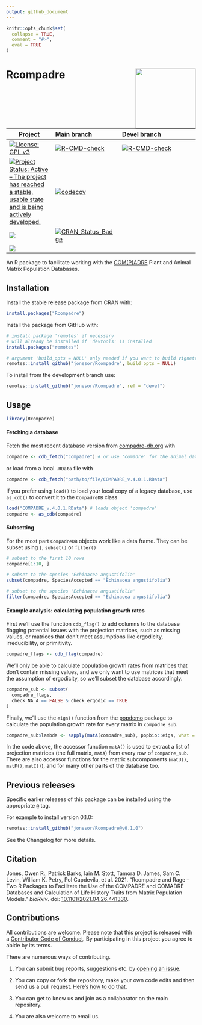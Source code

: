 ```yaml
---
output: github_document
---
```


<!-- README.md is generated from README.Rmd. Please edit that file -->

```r
knitr::opts_chunk$set(
  collapse = TRUE,
  comment = "#>",
  eval = TRUE
)
```

# Rcompadre  <img src="man/figures/logo_rcompadre.png" height="160px" align="right" />



<!--- Continuous integration badges --->
<!--- BE CAREFUL WITH THE FORMATTING --->

| Project | Main branch | Devel branch  |
|---------|:------------|:--------------|
| [![License: GPL v3](https://img.shields.io/badge/License-GPL%20v3-blue.svg)](https://www.gnu.org/licenses/gpl-3.0.html)  | [![R-CMD-check](https://github.com/jonesor/Rcompadre/actions/workflows/main_check.yaml/badge.svg)](https://github.com/jonesor/Rcompadre/actions/workflows/main_check.yaml) | [![R-CMD-check](https://github.com/jonesor/Rcompadre/actions/workflows/devel_build_check.yaml/badge.svg)](https://github.com/jonesor/Rcompadre/actions/workflows/devel_build_check.yaml) |
| [![Project Status: Active – The project has reached a stable, usable state and is being actively developed.](https://www.repostatus.org/badges/latest/active.svg)](https://www.repostatus.org/#active) | [![codecov](https://codecov.io/gh/jonesor/Rcompadre/branch/main/graph/badge.svg?token=S9G2a5K9k9)](https://app.codecov.io/gh/jonesor/Rcompadre)     |     |
| ![](http://cranlogs.r-pkg.org/badges/grand-total/Rcompadre) |[![CRAN_Status_Badge](https://www.r-pkg.org/badges/version/Rcompadre)](https://cran.r-project.org/package=Rcompadre)|
| ![](http://cranlogs.r-pkg.org/badges/Rcompadre)|  |     |

<!--- Continuous Integration Badges End --->


An R package to facilitate working with the [COM(P)ADRE](https://compadre-db.org/) Plant and Animal Matrix Population Databases.

## Installation

Install the stable release package from CRAN with:

```r
install.packages("Rcompadre")
```

Install the package from GitHub with:

```r
# install package 'remotes' if necessary
# will already be installed if 'devtools' is installed
install.packages("remotes")

# argument 'build_opts = NULL' only needed if you want to build vignettes
remotes::install_github("jonesor/Rcompadre", build_opts = NULL)
```

To install from the development branch use:

```r
remotes::install_github("jonesor/Rcompadre", ref = "devel")
```

## Usage

```r
library(Rcompadre)
```

#### Fetching a database

Fetch the most recent database version from [compadre-db.org](https://compadre-db.org/) with

```r
compadre <- cdb_fetch("compadre") # or use 'comadre' for the animal database
```

or load from a local `.RData` file with

```r
compadre <- cdb_fetch("path/to/file/COMPADRE_v.4.0.1.RData")
```

If you prefer using `load()` to load your local copy of a legacy database, use `as_cdb()` to convert it to the `CompadreDB` class

```r
load("COMPADRE_v.4.0.1.RData") # loads object 'compadre'
compadre <- as_cdb(compadre)
```

#### Subsetting

For the most part `CompadreDB` objects work like a data frame. They can be subset using `[`,  `subset()` or `filter()`

```r
# subset to the first 10 rows
compadre[1:10, ]

# subset to the species 'Echinacea angustifolia'
subset(compadre, SpeciesAccepted == "Echinacea angustifolia")

# subset to the species 'Echinacea angustifolia'
filter(compadre, SpeciesAccepted == "Echinacea angustifolia")
```

#### Example analysis: calculating population growth rates

First we'll use the function `cdb_flag()` to add columns to the database flagging potential issues with the projection matrices, such as missing values, or matrices that don't meet assumptions like ergodicity, irreducibility, or primitivity.

```r
compadre_flags <- cdb_flag(compadre)
```

We'll only be able to calculate population growth rates from matrices that don't contain missing values, and we only want to use matrices that meet the assumption of ergodicity, so we'll subset the database accordingly.

```r
compadre_sub <- subset(
  compadre_flags,
  check_NA_A == FALSE & check_ergodic == TRUE
)
```

Finally, we'll use the `eigs()` function from the [popdemo](https://CRAN.R-project.org/package=popdemo) package to calculate the population growth rate for every matrix in `compadre_sub`.

```r
compadre_sub$lambda <- sapply(matA(compadre_sub), popbio::eigs, what = "lambda")
```

In the code above, the accessor function `matA()` is used to extract a list of projection matrices (the full matrix, `matA`) from every row of `compadre_sub`. There are also accessor functions for the matrix subcomponents (`matU()`, `matF()`, `matC()`), and for many other parts of the database too.

## Previous releases

Specific earlier releases of this package can be installed using the appropriate `@` tag. 

For example to install version 0.1.0:

```r
remotes::install_github("jonesor/Rcompadre@v0.1.0")
```

See the Changelog for more details.

## Citation

Jones, Owen R., Patrick Barks, Iain M. Stott, Tamora D. James, Sam C. Levin, William K. Petry, Pol Capdevila, et al. 2021. “Rcompadre and Rage -- Two R Packages to Facilitate the Use of the COMPADRE and COMADRE Databases and Calculation of Life History Traits from Matrix Population Models.” _bioRxiv_. doi: [10.1101/2021.04.26.441330](https://doi.org/10.1101/2021.04.26.441330).

## Contributions

All contributions are welcome. Please note that this project is released with a [Contributor Code of Conduct](https://contributor-covenant.org/version/2/0/CODE_OF_CONDUCT.html). By participating in this project you agree to abide by its terms.

There are numerous ways of contributing. 

1. You can submit bug reports, suggestions etc. by [opening an issue](https://github.com/jonesor/Rcompadre/issues).

2. You can copy or fork the repository, make your own code edits and then send us a pull request. [Here's how to do that](https://jarv.is/notes/how-to-pull-request-fork-github/).

3. You can get to know us and join as a collaborator on the main repository.

4. You are also welcome to email us.
